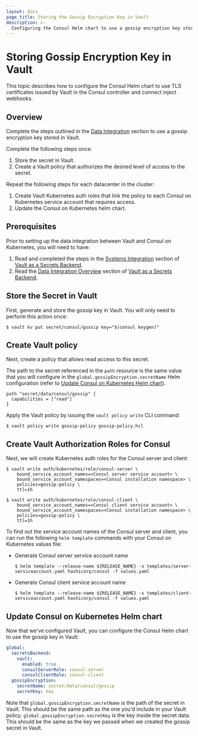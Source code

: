 ```yaml
---
layout: docs
page_title: Storing the Gossip Encryption Key in Vault
description: >-
  Configuring the Consul Helm chart to use a gossip encryption key stored in Vault.
---
```


# Storing Gossip Encryption Key in Vault

This topic describes how to configure the Consul Helm chart to use TLS certificates issued by Vault in the Consul controller and connect inject webhooks.

## Overview
Complete the steps outlined in the [Data Integration](/consul/docs/k8s/deployment-configurations/vault/data-integration) section to use a gossip encryption key stored in Vault.

Complete the following steps once:
  1. Store the secret in Vault.
  1. Create a Vault policy that authorizes the desired level of access to the secret.
  
Repeat the following steps for each datacenter in the cluster:
  1. Create Vault Kubernetes auth roles that link the policy to each Consul on Kubernetes service account that requires access.
  1. Update the Consul on Kubernetes helm chart.

## Prerequisites
Prior to setting up the data integration between Vault and Consul on Kubernetes, you will need to have:  
1. Read and completed the steps in the [Systems Integration](/consul/docs/k8s/deployment-configurations/vault/systems-integration) section of [Vault as a Secrets Backend](/consul/docs/k8s/deployment-configurations/vault).
2. Read the [Data Integration Overview](/consul/docs/k8s/deployment-configurations/vault/data-integration) section of [Vault as a Secrets Backend](/consul/docs/k8s/deployment-configurations/vault).

## Store the Secret in Vault
First, generate and store the gossip key in Vault. You will only need to perform this action once:

```shell-session
$ vault kv put secret/consul/gossip key="$(consul keygen)"
```
## Create Vault policy

Next, create a policy that allows read access to this secret.

The path to the secret referenced in the `path` resource is the same value that you will configure in the  `global.gossipEncryption.secretName` Helm configuration (refer to [Update Consul on Kubernetes Helm chart](#update-consul-on-kubernetes-helm-chart)).

<CodeBlockConfig filename="gossip-policy.hcl">

```HCL
path "secret/data/consul/gossip" {
  capabilities = ["read"]
}
```

</CodeBlockConfig>

Apply the Vault policy by issuing the `vault policy write` CLI command:

```shell-session
$ vault policy write gossip-policy gossip-policy.hcl
```

## Create Vault Authorization Roles for Consul

Next, we will create Kubernetes auth roles for the Consul server and client:

```shell-session
$ vault write auth/kubernetes/role/consul-server \
    bound_service_account_names=<Consul server service account> \
    bound_service_account_namespaces=<Consul installation namespace> \
    policies=gossip-policy \
    ttl=1h
```

```shell-session
$ vault write auth/kubernetes/role/consul-client \
    bound_service_account_names=<Consul client service account> \
    bound_service_account_namespaces=<Consul installation namespace> \
    policies=gossip-policy \
    ttl=1h
```

To find out the service account names of the Consul server and client,
you can run the following `helm template` commands with your Consul on Kubernetes values file:

- Generate Consul server service account name
  ```shell-session
  $ helm template --release-name ${RELEASE_NAME} -s templates/server-serviceaccount.yaml hashicorp/consul -f values.yaml
  ```

- Generate Consul client service account name
  ```shell-session
  $ helm template --release-name ${RELEASE_NAME} -s templates/client-serviceaccount.yaml hashicorp/consul -f values.yaml
  ```

## Update Consul on Kubernetes Helm chart

Now that we've configured Vault, you can configure the Consul Helm chart to
use the gossip key in Vault:

<CodeBlockConfig filename="values.yaml">

```yaml
global:
  secretsBackend:
    vault:
      enabled: true
      consulServerRole: consul-server
      consulClientRole: consul-client
  gossipEncryption:
    secretName: secret/data/consul/gossip
    secretKey: key
```

</CodeBlockConfig>

Note that `global.gossipEncryption.secretName` is the path of the secret in Vault.
This should be the same path as the one you'd include in your Vault policy.
`global.gossipEncryption.secretKey` is the key inside the secret data. This should be the same
as the key we passed when we created the gossip secret in Vault.
